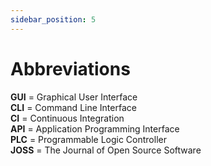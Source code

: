 ```yaml
---
sidebar_position: 5
---
```


# Abbreviations

**GUI** = Graphical User Interface <br/>
**CLI** = Command Line Interface <br/>
**CI** = Continuous Integration <br/>
**API** = Application Programming Interface <br/>
**PLC** = Programmable Logic Controller <br/>
**JOSS** = The Journal of Open Source Software <br/>
